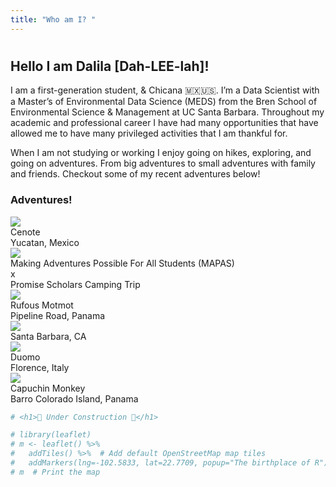 ```yaml
---
title: "Who am I? "
---
```


# 

## Hello I am Dalila \[Dah-LEE-lah\]!

I am a first-generation student, & Chicana 🇲🇽🇺🇸. I'm a Data Scientist with a Master's of Environmental Data Science (MEDS) from the Bren School of Environmental Science & Management at UC Santa Barbara. Throughout my academic and professional career I have had many opportunities that have allowed me to have many privileged activities that I am thankful for.

When I am not studying or working I enjoy going on hikes, exploring, and going on adventures. From big adventures to small adventures with family and friends. Checkout some of my recent adventures below!\

### Adventures!

```{=html}
<!-- GRID PHOTOS NOT INTERACTIVE
<head>
    <meta charset="UTF-8">
    <meta http-equiv="X-UA-Compatible" content="IE=edge">
    <meta name="viewport" content="width=device-width, initial-scale=1.0">
    <title>Image Grid Gallery with HTML & CSS</title>
    <link rel="stylesheet" href="style.css">
</head>
<body>
    <div class="image-grid" >
       <img class="image-grid-col-2 image-grid-row-2" src="pics/IMG_2338.jpg" alt="Yucatan Mexico Cenote"> 
       <img src="pics/IMG_2333.jpg" alt="Camping MAPAS X Promise Scholars"> 
       <img src="pics/IMG_2329.jpg" alt="Florence Italy Duomo">
       <img src="pics/IMG_2331.png" alt="Santa Barbara Beach"> 
       <img src="pics/IMG_2332.jpg" alt="Storke Tower"> 
    </div>
</body>
</html>
-->
```

```{=html}

<head>
  <meta charset="UTF-8">
  <meta http-equiv="X-UA-Compatible" content="IE=edge">
  <meta name="viewport" content="width=device-width, initial-scale=1.0">
  <title>Document</title>
  <link rel="stylesheet" href="styles.css">
</head>
<body>
  <div class="grid">
    <div class="img-wrapper">
      <img class="blur" src="pics/IMG_2338.jpg">
      <div class="content fade">Cenote <br> Yucatan, Mexico </div>
    </div>
    <div class="img-wrapper">
      <img class="zoom blur" src="pics/IMG_2333.jpg">
      <div class="content fade">Making Adventures Possible For All Students (MAPAS) <br> x <br> Promise Scholars Camping Trip </div>
    </div>
    <div class="img-wrapper">
      <img class="blur" src="pics/IMG_2340.jpg">
      <div class="content slide-left">Rufous Motmot <br> Pipeline Road, Panama</div>
    </div>
    <div class="img-wrapper">
      <img class="blur" src="pics/IMG_2331.png">
      <div class="content slide-right">Santa Barbara, CA</div>
    </div>
    <div class="img-wrapper">
      <img class="blur" src="pics/IMG_2329.jpg">
      <div class="content slide-up">Duomo <br> Florence, Italy</div>
    </div>
    <div class="img-wrapper">
      <img class="blur" src="pics/IMG_2339.jpg">
      <div class="content slide-down">Capuchin Monkey <br> Barro Colorado Island, Panama </div>
    </div>
  </div>
</body>
</html>
```

```r

# <h1>🚧 Under Construction 🚧</h1>

# library(leaflet)
# m <- leaflet() %>%
#   addTiles() %>%  # Add default OpenStreetMap map tiles
#   addMarkers(lng=-102.5833, lat=22.7709, popup="The birthplace of R")
# m  # Print the map
```
